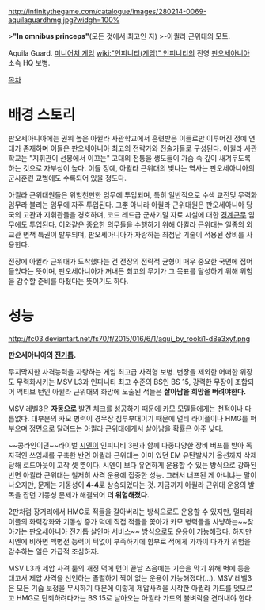 http://infinitythegame.com/catalogue/images/280214-0069-aquilaguardhmg.jpg?widgh=100%

>'''"In omnibus princeps"'''(모든 것에서 최고인 자)
>-아퀼라 근위대의 모토.

Aquila Guard. [[미니어처 게임]] [[wiki:"인피니티(게임)" 인피니티]]의 진영 [[판오세아니아]] 소속 HQ 보병.

[[목차]]
= 배경 스토리 =
판오세아니아에는 권위 높은 아퀼라 사관학교에서 훈련받은 이들로만 이루어진 정예 연대가 존재하며 이들은 판오세아니아 최고의 전략가와 전술가들로 구성된다. 아퀼라 사관학교는 "지휘관이 선봉에서 이끄는" 고대의 전통을 생도들이 가슴 속 깊이 새겨두도록 하는 것으로 자부심이 높다. 이들 정예, 아퀼라 근위대의 빛나는 역사는 판오세아니아의 군사훈련 교범에도 수록되어 있을 정도다. 

아퀼라 근위대원들은 위험천만한 임무에 투입되며, 특히 일반적으로 수색 교전및 무력화 임무라 불리는 임무에 자주 투입된다. 그뿐 아니라 아퀼라 근위대원은 판오세아니아 당국의 고관과 지휘관들을 경호하며, 코드 레드급  군사기밀 자료 시설에 대한 [[경계근무]] 임무에도 투입된다. 이와같은 중요한 의무들을 수행하기 위해 아퀼라 근위대는 일종의 외교관 면책 특권이 발부되며, 판오세아니아가 자랑하는 최첨단 기술이 적용된 장비를 사용한다.

전장에 아퀼라 근위대가 도착했다는 건 전장의 전략적 균형이 매우 중요한 국면에 접어들었다는 뜻이며, 판오세아니아가 꺼내든 최고의 무기가 그 목표를 달성하기 위해 위험을 감수할 준비를 마쳤다는 뜻이기도 하다.

= 성능 =
http://fc03.deviantart.net/fs70/f/2015/016/6/1/aqui_by_rooki1-d8e3xyf.png

'''판오세아니아의 [[MG42|전기톱]].'''

무지막지한 사격능력을 자랑하는 게임 최고급 사격형 보병. 변장을 제외한 어떠한 위장도 무력화시키는 MSV L3과 인피니티 최고 수준의 BS인 BS 15, 강력한 무장이 조합되어 액티브 턴인 아퀼라 근위대의 화망에 노출된 적들은 '''살아남을 희망을 버려야한다.'''

MSV 레벨3은 '''자동으로''' 발견 체크를 성공하기 때문에 카모 모델들에게는 천적이나 다름없다. 대부분의 카모 병력이 경무장 침투부대이기 때문에 멀티 라이플이나 HMG를 퍼부으며 정면으로 달려드는 아퀼라 근위대에게서 살아남을 확률은 아주 낮다.

~~콩라인이던~~라이벌 [[시엔(인피니티)|시엔]]이 인피니티 3판과 함께 다종다양한 장비 버프를 받아 독자적인 쓰임새를 구축한 반면 아퀼라 근위대는 이미 있던 EM 유탄발사기 옵션까지 삭제 당해 로드아웃이 고작 셋 뿐이다. 시엔이 보다 유연하게 운용할 수 있는 방식으로 강화된 반면 아퀼라 근위대는 철저히 사격 운용에 집중한 성능. 그래서 너프된 게 아니냐는 말이 나오지만, 문제는 기동성이 '''4-4'''로 상승되었다는 것. 지금까지 아퀼라 근위대 운용의 발목을 잡던 기동성 문제가 해결되어 '''더 위험해졌다.'''

2판처럼 장거리에서 HMG로 적들을 갈아버리는 방식으로도 운용할 수 있지만, 멀티라이플의 화력강화와 기동성 증가 덕에 직접 적들을 쫓아가 카모 병력들을 사냥하는~~찾아가는 판오세아니아 전기톱 살인마 서비스~~ 방식으로도 운용이 가능해졌다. 하지만 시엔에 비하면 백병전 능력이 턱없이 부족하기에 함부로 적에게 가까이 다가가 위험을 감수하는 일은 가급적 조심하자.

MSV L3과 제압 사격 룰의 개정 덕에 턴이 끝날 즈음에는 기습을 막기 위해 벽에 등을 대고서 제압 사격을 선언하는 졸렬하기 짝이 없는 운용이 가능해졌다(...). MSV 레벨3은 모든 기습 보정을 무시하기 때문에 이렇게 제압사격을 시작한 아퀼라 가드를 멋모르고 HMG로 단죄하려다가는 BS 15로 날아오는 아퀼라 가드의 불벼락을 견뎌내야 한다.
